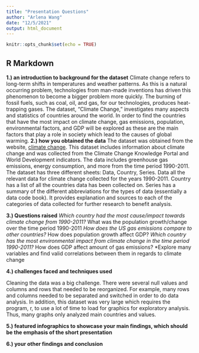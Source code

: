 ```yaml
---
title: "Presentation Questions"
author: "Arlena Wang"
date: "12/5/2021"
output: html_document
---
```


```r
knitr::opts_chunk$set(echo = TRUE)
```

## R Markdown

**1.) an introduction to background for the dataset**
Climate change refers to long-term shifts in temperatures and weather patterns.  As this is a natural occurring problem, technologies from man-made inventions has driven this phenomenon to become a bigger problem more quickly.  The burning of fossil fuels, such as coal, oil, and gas, for our technologies, produces heat-trapping gases.  The dataset, "Climate Change," investigates many aspects and statistics of countries around the world.  In order to find the countries that have the most impact on climate change, gas emissions, population, environmental factors, and GDP will be explored as these are the main factors that play a role in society which lead to the causes of global warming.
**2.) how you obtained the data**
The dataset was obtained from the website, [climate change](https://datacatalog.worldbank.org/search/dataset/0040205). This dataset includes information about climate change and was collected from the Climate Change Knowledge Portal and World Development indicators.  The data includes greenhouse gas emissions, energy consumption, and more from the time period 1990-2011. The dataset has three different sheets: Data, Country, Series. Data all the relevant data for climate change collected for the years 1990-2011. Country has a list of all the countries data has been collected on. Series has a summary of the different abbreviations for the types of data (essentially a data code book). It provides explanation and sources to each of the categories of data collected for further research to benefit analysis.

**3.) Questions raised**
*Which country had the most cause/impact towards climate change from 1990-2011?
*What was the population growth/change over the time period 1990-2011
*How does the US gas emissions compare to other countries?
*How does population growth affect GDP?
*Which country has the most environmental impact from climate change in the time period 1990-2011?
*How does GDP affect amount of gas emissions?
*Explore many variables and find valid correlations between them in regards to climate change

**4.) challenges faced and techniques used**

Cleaning the data was a big challenge.  There were several null values and columns and rows that needed to be reorganized.  For example, many rows and columns needed to be separated and switched in order to do data analysis.  In addition, this dataset was very large which requires the program, r, to use a lot of time to load for graphics for exploratory analysis.  Thus, many graphs only analyzed main countries and values.

**5.) featured infographics to showcase your main findings, which should be the emphasis of the short presentation**

**6.) your other findings and conclusion**